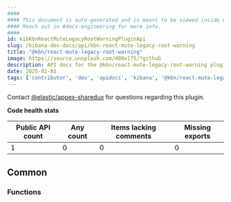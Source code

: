 ```yaml
---
####
#### This document is auto-generated and is meant to be viewed inside our experimental, new docs system.
#### Reach out in #docs-engineering for more info.
####
id: kibKbnReactMuteLegacyRootWarningPluginApi
slug: /kibana-dev-docs/api/kbn-react-mute-legacy-root-warning
title: "@kbn/react-mute-legacy-root-warning"
image: https://source.unsplash.com/400x175/?github
description: API docs for the @kbn/react-mute-legacy-root-warning plugin
date: 2025-02-01
tags: ['contributor', 'dev', 'apidocs', 'kibana', '@kbn/react-mute-legacy-root-warning']
---
```




Contact [@elastic/appex-sharedux](https://github.com/orgs/elastic/teams/appex-sharedux) for questions regarding this plugin.

**Code health stats**

| Public API count  | Any count | Items lacking comments | Missing exports |
|-------------------|-----------|------------------------|-----------------|
| 1 | 0 | 0 | 0 |

## Common

### Functions
<DocDefinitionList data={kbnReactMuteLegacyRootWarningObj.common.functions}/>


